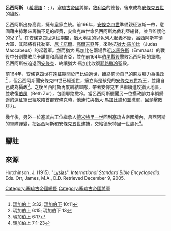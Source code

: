 '''呂西阿斯''' （[[希臘語|希臘語]]：{{lang|el|Λυσίας}} ; {{bd|?||前162年|catIdx=A}}），[[塞琉古帝國|塞琉古帝國]]將領，[[敘利亞|敘利亞]]的總督，後來成為[[安條克五世|安條克五世]]的攝政。

呂西阿斯出身高貴，擁有皇家血統。前166年，[[安條克四世|安條克四世]]準備親征波斯一帶，意圖藉由掠奪來籌備不足的經費，安條克四世命呂西阿斯為敘利亞總督，並且監護他的兒子<ref>[[瑪加伯上|瑪加伯上]] 3:32; [[瑪加伯下|瑪加伯下]] 10:11 </ref>。在安條克四世遠征期間，猶大地區的以色列人起義不斷，呂西阿斯率領大軍，其部將有托勒密、[[尼卡諾爾_(塞琉古帝國將軍)|尼卡諾爾]]、[[高爾吉亞_(將軍)|高爾吉亞]]等，來對抗[[猶大·馬加比|猶大·馬加比]]（Judas Maccabeus）的起義軍。然而猶大·馬加比在兩場靠近[[以馬忤斯|以馬忤斯]]（Emmaus）的戰役中分別擊敗尼卡諾爾和高爾吉亞，並在前164年[[伯夙戰役|伯夙戰役]]擊敗呂西阿斯的軍隊，呂西阿斯被迫退回[[安條克|安條克]]，終讓猶大·馬加比收復[[耶路撒冷|耶路撒冷]]聖殿。

前164年，安條克四世在遠征期間於巴比倫過世，臨終前命自己的夥友腓力為攝政<ref> 瑪加伯上 6:15; 瑪加伯下 13 </ref> ，但呂西阿斯聞安條克四世已經逝世，擁立尚是孩兒的[[安條克五世|安條克五世]]為王，並讓自己成為攝政<ref>瑪加伯上 6:17 </ref>。之後呂西阿斯再度糾結軍隊，帶著安條克五世繼續進攻猶大地區，並收復[[伯夙|伯夙]]（Beth Zur），包圍耶路撒冷。當呂西阿斯聽聞另一位攝政腓力率領歸途的遠征軍已經攻陷首都安條克時，他連忙與猶大·馬加比講和並撤軍，回頭擊敗腓力。

幾年後，另外一位塞琉古王位繼承人[[德米特里一世_(塞琉古帝國)|德米特里一世]]回到塞琉古帝國境內，呂西阿斯的軍隊譁變，把呂西阿斯和安條克五世逮捕，交給德米特里一世處死<ref>瑪加伯上 7:1-23 </ref>。

==腳註==
<references/>

==來源==
Hutchinson, J. (1915). "[http://studylight.org/enc/isb/view.cgi?number=T5622 Lysias]{{Wayback|url=http://studylight.org/enc/isb/view.cgi?number=T5622 |date=20120717085155 }}". ''International Standard Bible Encyclopedia''. Eds. Orr, James, M.A., D.D. Retrieved December 9, 2005.

[[Category:塞琉古帝國總督|Category:塞琉古帝國總督]]
[[Category:塞琉古帝國將軍|Category:塞琉古帝國將軍]]